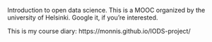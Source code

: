 Introduction to open data science.
This is a MOOC organized by the university of Helsinki. Google it, if you're interested.

This is my course diary:
https://monnis.github.io/IODS-project/